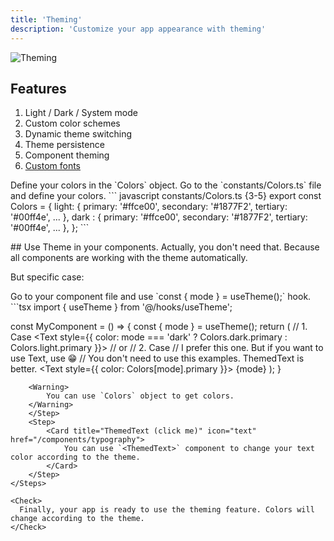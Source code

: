 ```yaml
---
title: 'Theming'
description: 'Customize your app appearance with theming'
---
```


<Frame>
<img src="/images/header/theme.png" alt="Theming" className="w-full h-full rounded-xl" />
</Frame>


## Features

1. Light / Dark / System mode
2. Custom color schemes
3. Dynamic theme switching
4. Theme persistence
5. Component theming
6. [Custom fonts](/features/fonts)

<Tip>
   Define your colors in the `Colors` object.
</Tip>

<Steps>
    <Step>
    Go to the `constants/Colors.ts` file and define your colors.
    </Step>
    <Step>
    ``` javascript constants/Colors.ts {3-5}
    export const Colors = {
        light: {
            primary: '#ffce00',
            secondary: '#1877F2',
            tertiary: '#00ff4e',
            ...
        },
        dark  : {
            primary: '#ffce00',
            secondary: '#1877F2',
            tertiary: '#00ff4e',
            ...
        },
    };
    ```
    </Step>
</Steps>

## Use Theme in your components.
Actually, you don't need that. Because all components are working with the theme automatically.

But specific case:

<Steps>
    <Step>
    Go to your component file and use `const { mode } = useTheme();` hook.
    </Step>
    <Step>
```tsx
import { useTheme } from '@/hooks/useTheme';

const MyComponent = () => {
    const { mode } = useTheme();
    return (
        <View>
            // 1. Case
            <Text style={{ color: mode === 'dark' ? Colors.dark.primary : Colors.light.primary }}> 
            // or
            // 2. Case
            // I prefer this one. But if you want to use Text, use <ThemedText /> 😁
            // You don't need to use this examples. ThemedText is better.
             <Text style={{ color: Colors[mode].primary }}> 
                {mode}
            </Text>
        </View>
    );
}
```
    <Warning>
        You can use `Colors` object to get colors.
    </Warning>
    </Step>
    <Step>
        <Card title="ThemedText (click me)" icon="text" href="/components/typography">
            You can use `<ThemedText>` component to change your text color according to the theme.
        </Card>
    </Step>
</Steps>

<Check>
  Finally, your app is ready to use the theming feature. Colors will change according to the theme.
</Check>
